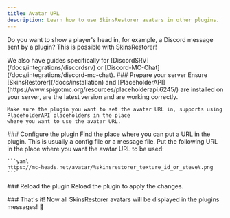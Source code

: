 ```yaml
---
title: Avatar URL
description: Learn how to use SkinsRestorer avatars in other plugins.
---
```



Do you want to show a player's head in, for example, a Discord message sent by a plugin? This is possible with SkinsRestorer!

<Callout type="info" emoji="ℹ️">
  We also have guides specifically for
  [DiscordSRV](/docs/integrations/discordsrv) or
  [Discord-MC-Chat](/docs/integrations/discord-mc-chat).
</Callout>

<Steps>
  <Step>
    ### Prepare your server
    Ensure [SkinsRestorer](/docs/installation) and
    [PlaceholderAPI](https://www.spigotmc.org/resources/placeholderapi.6245/) are installed on your server, are the
    latest version and are working correctly.

    Make sure the plugin you want to set the avatar URL in, supports using PlaceholderAPI placeholders in the place
    where you want to use the avatar URL.

  </Step>

  <Step>
    ### Configure the plugin
    Find the place where you can put a URL in the plugin. This is usually a config file or a message file.
    Put the following URL in the place where you want the avatar URL to be used:

    ```yaml
    https://mc-heads.net/avatar/%skinsrestorer_texture_id_or_steve%.png
    ```

  </Step>

<Step>### Reload the plugin Reload the plugin to apply the changes.</Step>

  <Step>
    ### That's it!
    Now all SkinsRestorer avatars will be displayed in the plugins messages! 🎉
  </Step>
</Steps>
